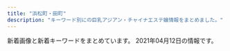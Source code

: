 ```yaml
---
title: "浜松町・田町"
description: "キーワード別にの巨乳アジアン・チャイナエステ嬢情報をまとめました。"
---
```


新着画像と新着キーワードをまとめています。
2021年04月12日の情報です。

<DmmAffiliateIns />
<KeywordTable
  shops={
    [
    {
        "station": "JR\u65b0\u6a4b\u99c5\u65e5\u6bd4\u8c37\u53e3",
        "img_links": [
            "https://static.wixstatic.com/media/ff29a7_5a71cab9e560455a86a69dee65e387e6~mv2.jpg",
            "https://static.wixstatic.com/media/096f64_74d971185d704fdc84b70e0c1b3fad87~mv2.png",
            "https://static.wixstatic.com/media/096f64_86555ca80ef14b6ebdbbf7aa72a380fc~mv2.jpg",
            "https://static.wixstatic.com/media/096f64_10d0713f8b274a5b8f6b2944f7fee791~mv2.jpg",
            "https://static.wixstatic.com/media/096f64_f44509cd762744dc939f70f318a6882b~mv2.jpg",
            "https://static.wixstatic.com/media/096f64_9dd53b8d3bbc46b7a5d8f8f9f83f67c0~mv2.jpg",
            "https://static.wixstatic.com/media/ff29a7_47d81575374144dda595a587847070b9~mv2.jpg",
            "https://static.wixstatic.com/media/ff29a7_996c77cb89cc4012a35bb0813c645fdf~mv2.jpg",
            "https://static.wixstatic.com/media/096f64_52d4813cc07e460bb6afbcc198483fb5~mv2.jpg",
            "https://static.wixstatic.com/media/ff29a7_d9f852b350a141b1ae8d7d80ce91ecfa~mv2.jpg",
            "https://static.wixstatic.com/media/ff29a7_d6b424065e3946fc8a31bd093d286366~mv2.jpg"
        ],
        "name": "\u30df\u30fc\u30c7\u30a3\u30fc",
        "url": "https://www.meedeemassage.com/",
        "keywords": {}
    },
    {
        "station": "JR\u7530\u753a\u99c5\u897f\u53e3",
        "url": "https://www.morinokaori-massage.com/",
        "name": "\u68ee\u306e\u9999",
        "img_links": [
            "https://static.wixstatic.com/media/c0eb72_026f8703429f4d1a93067d6664ba9e24~mv2.png",
            "https://static.wixstatic.com/media/c0eb72_9f57c6ba804e4a55805040f7832a3bb9~mv2.png",
            "https://static.wixstatic.com/media/c0eb72_068fd8e3a6034963bb1dcf1002759294~mv2.png",
            "https://static.wixstatic.com/media/c0eb72_349ce6f6faed4c09b9ec1e412ba7a370~mv2.jpg",
            "https://static.wixstatic.com/media/c0eb72_43f5a28bd3004602b64ed4bc3095af0e~mv2.png"
        ],
        "keywords": {}
    },
    {
        "station": "JR\u6d5c\u677e\u753a\u99c5\u5357\u53e3",
        "url": "http://www.es-tokyo.link",
        "name": "Pandora*\u30d1\u30f3\u30c9\u30e9",
        "keywords": {},
        "img_links": [
            "http://www.es-tokyo.link/img/kaori1.jpg",
            "http://www.es-tokyo.link/images/s1.png",
            "http://www.es-tokyo.link/images/3.jpg",
            "http://www.es-tokyo.link/img/mayu1.jpg",
            "http://www.es-tokyo.link/img/minami2.jpg",
            "http://www.es-tokyo.link/images/32.jpg",
            "http://www.es-tokyo.link/images/5.jpg",
            "http://www.es-tokyo.link/img/rin1.jpg",
            "http://www.es-tokyo.link/images/newface.jpg",
            "http://www.es-tokyo.link/images/25.jpg",
            "http://www.es-tokyo.link/img/momoko1.jpg",
            "http://www.es-tokyo.link/img/erin2.jpg",
            "http://www.es-tokyo.link/img/izumi1.jpg",
            "http://www.es-tokyo.link/img/minami1.jpg",
            "http://www.es-tokyo.link/img/suzu1.jpg",
            "http://www.es-tokyo.link/images/b1.jpg",
            "http://www.es-tokyo.link/img/erin1.jpg",
            "http://www.es-tokyo.link/images/9.jpg",
            "http://www.es-tokyo.link/img/yui1.jpg",
            "http://www.es-tokyo.link/images/news.jpg",
            "http://www.es-tokyo.link/img/ami1.jpg",
            "http://www.es-tokyo.link/images/31.jpg",
            "http://www.es-tokyo.link/images/19.jpg",
            "http://www.es-tokyo.link/images/interior_t.jpg",
            "http://www.es-tokyo.link/img/hikari1.jpg",
            "http://www.es-tokyo.link/images/sys2.jpg",
            "http://www.es-tokyo.link/images/27.jpg",
            "http://www.es-tokyo.link/images/22.jpg",
            "http://www.es-tokyo.link/img/emili1.jpg",
            "http://www.es-tokyo.link/images/28.jpg",
            "http://www.es-tokyo.link/images/mobile.jpg",
            "http://www.es-tokyo.link/images/int1.jpg",
            "http://www.es-tokyo.link/images/24.jpg",
            "http://www.es-tokyo.link/images/23.jpg",
            "http://www.es-tokyo.link/images/staff_t.jpg",
            "http://www.es-tokyo.link/img/izumi2.jpg",
            "http://www.es-tokyo.link/img/miwa1.jpg",
            "http://www.es-tokyo.link/images/b3.jpg",
            "http://www.es-tokyo.link/images/sys1.jpg",
            "http://www.es-tokyo.link/images/head.jpg",
            "http://www.es-tokyo.link/images/int2.jpg",
            "http://www.es-tokyo.link/img/naomi1.jpg",
            "http://www.es-tokyo.link/images/20.jpg",
            "http://www.es-tokyo.link/images/b2.jpg",
            "http://www.es-tokyo.link/images/tel.jpg",
            "http://www.es-tokyo.link/images/30.jpg"
        ]
    },
    {
        "name": "SERA",
        "url": "https://hamamatsucho-mensesthe.net/",
        "station": "JR\u6d5c\u677e\u753a\u99c5\u5317\u53e3",
        "keywords": {
            "E": 8,
            "C": 24,
            "D": 44
        },
        "img_links": [
            "https://hamamatsucho-mensesthe.net/wp/wp-content/uploads/2020/08/ayaka.jpg",
            "https://hamamatsucho-mensesthe.net/staff/top/mitsuki-s1.jpg",
            "https://hamamatsucho-mensesthe.net/images/footer-r.png",
            "https://hamamatsucho-mensesthe.net/room/room-l4.jpg",
            "https://hamamatsucho-mensesthe.net/wp/wp-content/uploads/2020/01/emi-l1.jpg",
            "https://hamamatsucho-mensesthe.net/icon/twitter.png",
            "https://hamamatsucho-mensesthe.net/icon/line.png",
            "https://hamamatsucho-mensesthe.net/wp/images/top2.jpg",
            "https://hamamatsucho-mensesthe.net/wp/wp-content/uploads/2019/07/587590BB-96D0-4887-BE26-3B1413FF7283-150x150.jpeg",
            "https://hamamatsucho-mensesthe.net/room/room-l6.jpg",
            "https://hamamatsucho-mensesthe.net/wp/wp-content/uploads/2020/01/misaki-l2.jpg",
            "https://hamamatsucho-mensesthe.net/wp/images/top1.jpg",
            "https://hamamatsucho-mensesthe.net/room/room-l3.jpg",
            "https://hamamatsucho-mensesthe.net/images/footer-l.png",
            "https://hamamatsucho-mensesthe.net/staff/top/miyu-s1.jpg",
            "https://hamamatsucho-mensesthe.net/link/mens-esthe.png",
            "https://hamamatsucho-mensesthe.net/wp/wp-content/uploads/2020/02/1714CAA8-3D57-4009-AB72-F5A8E6B60310.jpeg",
            "https://hamamatsucho-mensesthe.net/staff/top/rin-s1.jpg",
            "https://hamamatsucho-mensesthe.net/wp/images/top3.jpg",
            "https://hamamatsucho-mensesthe.net/wp/wp-content/uploads/2020/02/stand-by.jpg",
            "https://hamamatsucho-mensesthe.net/room/room-l1.jpg",
            "https://hamamatsucho-mensesthe.net/room/room-l2.jpg",
            "https://hamamatsucho-mensesthe.net/wp/wp-content/uploads/2020/09/rin.jpg",
            "https://hamamatsucho-mensesthe.net/wp/wp-content/uploads/2019/07/0677E994-1DBF-4E0E-AB70-7CA5C034B140-150x150.jpeg",
            "https://hamamatsucho-mensesthe.net/icon/facebook.png",
            "https://hamamatsucho-mensesthe.net/wp/wp-content/uploads/2020/10/aki-150x150.jpg",
            "https://hamamatsucho-mensesthe.net/wp/icon/facebook.png",
            "https://hamamatsucho-mensesthe.net/staff/top/ayaka-s1.jpg",
            "https://hamamatsucho-mensesthe.net/staff/top/emi-s1.jpg",
            "https://hamamatsucho-mensesthe.net/images/clear.png",
            "https://hamamatsucho-mensesthe.net/wp/wp-content/uploads/2020/11/urara.jpg",
            "https://hamamatsucho-mensesthe.net/wp/wp-content/uploads/2020/01/nao.jpg",
            "https://hamamatsucho-mensesthe.net/wp/wp-content/uploads/2019/05/rin-150x150.jpg",
            "https://hamamatsucho-mensesthe.net/wp/icon/twitter.png",
            "https://hamamatsucho-mensesthe.net/icon/google_plus.png",
            "https://hamamatsucho-mensesthe.net/images/flower.png",
            "https://hamamatsucho-mensesthe.net/room/room-l5.jpg",
            "https://hamamatsucho-mensesthe.net/staff/top/nao-s1.jpg",
            "https://hamamatsucho-mensesthe.net/wp/icon/google_plus.png",
            "https://hamamatsucho-mensesthe.net/wp/images/clear.png",
            "https://hamamatsucho-mensesthe.net/wp/wp-content/uploads/2021/01/yuna.jpg",
            "https://hamamatsucho-mensesthe.net/staff/top/aki-s1.jpg",
            "https://hamamatsucho-mensesthe.net/wp/icon/line.png",
            "https://hamamatsucho-mensesthe.net/wp/wp-content/uploads/2019/10/eri-150x150.jpg",
            "https://hamamatsucho-mensesthe.net/staff/top/yuna-s1.jpg",
            "https://hamamatsucho-mensesthe.net/wp/images/mensesthe.jpg",
            "https://hamamatsucho-mensesthe.net/wp/wp-content/uploads/2020/01/mitsuki.jpg"
        ]
    },
    {
        "name": "Yuki\u2019s House",
        "img_links": [
            "http://yukizhouse00.web.fc2.com/images/portfolio/work-4.jpg",
            "http://yukizhouse00.web.fc2.com/images/portfolio/work-2.jpg",
            "http://yukizhouse00.web.fc2.com/images/portfolio/work-6.jpg",
            "http://yukizhouse00.web.fc2.com/images/slider/slid2.jpg",
            "http://yukizhouse00.web.fc2.com/images/portfolio/work-5.jpg",
            "http://yukizhouse00.web.fc2.com/images/portfolio/work-3.jpg",
            "http://yukizhouse00.web.fc2.com/images/slider/slid1.jpg",
            "http://yukizhouse00.web.fc2.com/images/portfolio/work-1.jpg"
        ],
        "url": "http://yukizhouse00.web.fc2.com/",
        "keywords": {},
        "station": "JR\u6d5c\u677e\u753a\u99c5\u5357\u53e3"
    },
    {
        "keywords": {
            "C": 4,
            "85": 4,
            "D": 4,
            "86": 6
        },
        "url": "http://es-best.info/",
        "name": "\u30d9\u30b9\u30c8",
        "station": "JR\u6d5c\u677e\u753a\u99c5\u5317\u53e3",
        "img_links": [
            "http://es-best.info/staffPhoto/b20190304234059.jpg",
            "http://es-best.info/staffPhoto/s20190304234324.jpg",
            "http://es-best.info/images/access/02.jpg",
            "http://es-best.info/images/access/03.jpg",
            "http://es-best.info/images/store/052.jpg",
            "http://es-best.info/js/sliderLine/slide_next.png",
            "http://es-best.info/js/sliderLine/slide_prev.png",
            "http://es-best.info/images/access/04.jpg",
            "http://es-best.info/images/slider1/01.jpg",
            "http://es-best.info/images/slider1/02.jpg",
            "http://es-best.info/staffPhoto/s20190304234059.jpg",
            "http://es-best.info/staffPhoto/b20191003002337.jpg",
            "http://es-best.info/uploadfiles/images/campaignEsBestInfo.jpg",
            "http://es-best.info/staffPhoto/b20190413161507.jpg",
            "http://es-best.info/staffPhoto/s20191003002337.jpg",
            "http://es-best.info/staffPhoto/b20190304234528.jpg",
            "http://es-best.info/staffPhoto/b20190304234324.jpg",
            "http://es-best.info/staffPhoto/s20190220185555.jpg",
            "http://es-best.info/staffPhoto/b20190220185555.jpg",
            "http://es-best.info/images/returnBtn.png",
            "http://es-best.info/staffPhoto/s20190304234528.jpg",
            "http://es-best.info/images/access/05.jpg",
            "http://es-best.info/staffPhoto/s20190413161507.jpg",
            "http://es-best.info/images/access/01.jpg",
            "http://es-best.info/images/access/06.jpg",
            "http://es-best.info/images/slider1/04.jpg"
        ]
    },
    {
        "url": "http://kokoro-spa.info/",
        "keywords": {},
        "name": "\u672a\u6765",
        "img_links": [
            "http://kokoro-spa.info/img/slider/2.jpg",
            "http://kokoro-spa.info/img/qrcode.png",
            "http://kokoro-spa.info/img/shop/no-pic.jpg",
            "http://kokoro-spa.info/img/pickup.jpg",
            "http://kokoro-spa.info/img/ttl_news.png",
            "http://kokoro-spa.info/img/ttl_info.png",
            "http://kokoro-spa.info/img/shop/kanban.jpg"
        ],
        "station": "JR\u65b0\u6a4b\u99c5\u70cf\u68ee\u53e3"
    },
    {
        "url": "http://romantic-est.info/",
        "name": "\u30ab\u30b5\u30d6\u30e9\u30f3\u30ab",
        "img_links": [
            "https://s-este.jp/img/common/freebanner/200_40.png",
            "http://romantic-est.info/img/r2.jpg",
            "http://romantic-est.info/img/r4.jpg",
            "http://romantic-est.info/img/cg031.jpg",
            "http://romantic-est.info/img/cg091.jpg",
            "http://romantic-est.info/img/cg111.jpg",
            "http://romantic-est.info/img/topimg1.jpg",
            "http://romantic-est.info/img/cg11.jpg",
            "http://romantic-est.info/img/r1.jpg",
            "https://www.est-tatsujin.jp/theme/esthe_no_tatsujin_front/banner/estbnr_s2_200x40.jpg",
            "http://romantic-est.info/img/topimg.jpg",
            "http://romantic-est.info/img/r5.jpg",
            "http://romantic-est.info/img/cg061.jpg",
            "http://romantic-est.info/img/cg071.jpg",
            "http://romantic-est.info/link/menlog.jpg",
            "http://romantic-est.info/img/cg07.jpg",
            "http://romantic-est.info/img/kan.jpg",
            "http://romantic-est.info/img/cg03.jpg",
            "http://romantic-est.info/img/r3.jpg",
            "http://romantic-est.info/img/line.jpg",
            "http://romantic-est.info/img/cg09.jpg",
            "http://romantic-est.info/img/cg06.jpg",
            "http://romantic-est.info/img/line1.jpg"
        ],
        "keywords": {},
        "station": "\u5185\u5e78\u753a\u99c5A3"
    },
    {
        "station": "JR\u65b0\u6a4b\u99c5\u65e5\u6bd4\u8c37\u53e3",
        "keywords": {
            "86": 1,
            "88": 1,
            "87": 3,
            "D": 5
        },
        "name": "\u5e78\u305b\u306e\u6642\u9593",
        "url": "http://www.shiawasenojikan.esjp.info/",
        "img_links": [
            "http://www.shiawasenojikan.esjp.info/images/tel.jpg",
            "http://www.shiawasenojikan.esjp.info/files/003-02.jpg",
            "http://www.shiawasenojikan.esjp.info/files/001-02.jpg",
            "http://www.shiawasenojikan.esjp.info/images/link_t.jpg",
            "http://www.shiawasenojikan.esjp.info/files/010.jpg",
            "http://www.shiawasenojikan.esjp.info/files/009-02.jpg",
            "http://www.shiawasenojikan.esjp.info/files/009.jpg",
            "http://www.shiawasenojikan.esjp.info/files/010-02.jpg",
            "http://www.shiawasenojikan.esjp.info/images/staff_t.jpg",
            "http://www.shiawasenojikan.esjp.info/files/015-03.jpg",
            "http://www.shiawasenojikan.esjp.info/files/015.jpg",
            "http://www.shiawasenojikan.esjp.info/files/001-03.jpg",
            "http://www.shiawasenojikan.esjp.info/files/003.jpg",
            "http://www.shiawasenojikan.esjp.info/files/010-03.jpg",
            "http://www.shiawasenojikan.esjp.info/images/mobile.jpg",
            "http://www.shiawasenojikan.esjp.info/images/head.jpg",
            "http://www.shiawasenojikan.esjp.info/files/001.jpg",
            "http://www.shiawasenojikan.esjp.info/files/009-03.jpg",
            "http://www.shiawasenojikan.esjp.info/files/003-03.jpg",
            "http://www.shiawasenojikan.esjp.info/files/015-02.jpg",
            "http://www.shiawasenojikan.esjp.info/images/int2.jpg",
            "http://www.shiawasenojikan.esjp.info/images/interior_t.jpg",
            "http://www.shiawasenojikan.esjp.info/images/news.jpg",
            "http://www.shiawasenojikan.esjp.info/images/sys3.jpg"
        ]
    },
    {
        "img_links": [
            "https://minazuki-tokyo.com/wp-content/uploads/2021/02/yuyu.png",
            "https://minazuki-tokyo.com/wp-content/uploads/2020/11/photo05.png",
            "https://minazuki-tokyo.com/wp-content/uploads/2021/02/top2.png",
            "https://minazuki-tokyo.com/wp-content/uploads/2021/02/haru.png",
            "https://minazuki-tokyo.com/wp-content/uploads/2021/02/koyuri.png",
            "https://minazuki-tokyo.com/wp-content/uploads/2020/11/photo03.png",
            "https://minazuki-tokyo.com/wp-content/uploads/2021/02/sm04.png",
            "https://minazuki-tokyo.com/wp-content/uploads/2021/02/t08.png",
            "https://minazuki-tokyo.com/wp-content/uploads/2021/02/ayu.png",
            "https://minazuki-tokyo.com/wp-content/uploads/2021/02/t02.png",
            "https://minazuki-tokyo.com/wp-content/uploads/2021/02/t07.png",
            "https://minazuki-tokyo.com/wp-content/uploads/2021/02/sm03.png",
            "https://minazuki-tokyo.com/wp-content/uploads/2021/02/sm02.png",
            "https://minazuki-tokyo.com/wp-content/uploads/2021/02/ayu.jpg",
            "https://minazuki-tokyo.com/wp-content/uploads/2021/02/top1.png",
            "https://minazuki-tokyo.com/wp-content/uploads/2021/03/top10.png",
            "https://minazuki-tokyo.com/wp-content/uploads/2021/02/t06.png",
            "https://minazuki-tokyo.com/wp-content/uploads/2021/02/t03.png",
            "https://minazuki-tokyo.com/wp-content/uploads/2021/02/t04.png",
            "https://minazuki-tokyo.com/wp-content/uploads/2021/02/t05.png",
            "https://minazuki-tokyo.com/wp-content/uploads/2021/02/haru.jpg",
            "https://minazuki-tokyo.com/wp-content/uploads/2021/02/price.png",
            "https://minazuki-tokyo.com/wp-content/uploads/2021/02/yumi.jpg",
            "https://minazuki-tokyo.com/wp-content/uploads/2021/02/koyuri-1.jpg",
            "https://minazuki-tokyo.com/wp-content/uploads/2021/02/2-09.png",
            "https://minazuki-tokyo.com/wp-content/uploads/2021/02/yumi.png",
            "https://minazuki-tokyo.com/wp-content/uploads/2020/11/photo04.png",
            "https://minazuki-tokyo.com/wp-content/uploads/2021/02/cam.png",
            "https://minazuki-tokyo.com/wp-content/uploads/2021/02/t01.png",
            "https://minazuki-tokyo.com/wp-content/uploads/2020/11/photo01.png",
            "https://minazuki-tokyo.com/wp-content/uploads/2021/02/sm01.png",
            "https://minazuki-tokyo.com/wp-content/uploads/2021/02/yuyu2.jpg",
            "https://minazuki-tokyo.com/wp-content/uploads/2020/11/photo02.png"
        ],
        "keywords": {
            "90": 4,
            "85": 4,
            "83": 4,
            "87": 4,
            "86": 4
        },
        "name": "\u6c34\u7121\u6708\uff5e\u307f\u306a\u3065\u304d\uff5e",
        "url": "https://minazuki-tokyo.com/",
        "station": "JR\u6d5c\u677e\u753a\u99c5\u5357\u53e3"
    },
    {
        "name": "Tami",
        "img_links": [
            "http://body-heal.net/images/store/04.jpg",
            "http://body-heal.net/images/access/03.jpg",
            "http://body-heal.net/images/access/02.jpg",
            "http://body-heal.net/staffPhoto/b20190608222039.jpg",
            "http://body-heal.net/images/show.jpg",
            "http://body-heal.net/staffPhoto/b20190117105438.jpg",
            "http://body-heal.net/uploadfiles/images/campaignBodyHealNet.jpg",
            "http://body-heal.net/staffPhoto/b20190120201033.jpg",
            "http://body-heal.net/images/access/01.jpg",
            "http://body-heal.net/staffPhoto/b20190608220420.jpg",
            "http://body-heal.net/staffPhoto/b20180721035111.jpg",
            "http://body-heal.net/images/access/05.jpg",
            "http://body-heal.net/images/access/04.jpg",
            "http://body-heal.net/js/sliderLine/slide_next.png",
            "http://body-heal.net/images/store/06.jpg",
            "http://body-heal.net/js/sliderLine/slide_prev.png",
            "http://body-heal.net/images/store/01.jpg",
            "http://body-heal.net/staffPhoto/b20180926231950.jpg",
            "http://body-heal.net/images/store/05.jpg",
            "http://body-heal.net/staffPhoto/b20190218130854.jpg"
        ],
        "url": "http://body-heal.net/",
        "keywords": {
            "85": 4,
            "88": 10,
            "E": 6,
            "87": 6,
            "84": 4
        },
        "station": "JR\u7530\u753a\u99c5\u4e09\u7530\u53e3"
    },
    {
        "url": "http://romantic-est.com/",
        "img_links": [
            "http://romantic-est.com/images/cg032.jpg",
            "http://romantic-est.com/images/icon_new.png",
            "http://romantic-est.com/images/mainvisual_02.jpg",
            "http://romantic-est.com/images/cg041.jpg",
            "http://romantic-est.com/images/mainvisual_02_s.jpg",
            "http://romantic-est.com/images/cg05.jpg",
            "http://romantic-est.com/images/cg02.jpg",
            "http://romantic-est.com/images/cg01.jpg",
            "http://romantic-est.com/images/head_interior.jpg",
            "http://romantic-est.com/images/cg011.jpg",
            "http://romantic-est.com/images/mainvisual_01_s.jpg",
            "http://romantic-est.com/images/cg021.jpg",
            "http://romantic-est.com/images/con03.jpg",
            "http://romantic-est.com/images/head_therapist.jpg",
            "http://romantic-est.com/images/req_03.jpg",
            "http://romantic-est.com/images/trigger.jpg",
            "http://romantic-est.com/images/cg06.jpg",
            "http://romantic-est.com/images/sys02.jpg",
            "http://romantic-est.com/images/con01.jpg",
            "http://romantic-est.com/images/cg04.jpg",
            "http://romantic-est.com/images/con02.jpg",
            "http://romantic-est.com/images/mainvisual_01.jpg",
            "http://romantic-est.com/images/sw_home.png",
            "http://romantic-est.com/images/sw_tel.png",
            "http://romantic-est.com/images/cg031.jpg",
            "http://romantic-est.com/images/sys03.jpg",
            "http://romantic-est.com/images/cg03.jpg",
            "http://romantic-est.com/images/sys01.jpg"
        ],
        "name": "\u30a2\u30ea\u30b9 Aroma \u65b0\u6a4b\u5e97",
        "station": "JR\u65b0\u6a4b\u99c5\u70cf\u68ee\u53e3",
        "keywords": {}
    },
    {
        "keywords": {},
        "img_links": [
            "http://shiawase.mssg.jp/images/staff/sta_0z12.jpg",
            "http://shiawase.mssg.jp/images/staff/sta_0z2.jpg",
            "http://shiawase.mssg.jp/images/staff_image/staff_d07b.jpg",
            "http://shiawase.mssg.jp/images/staff_image/staff_d01a.jpg",
            "http://shiawase.mssg.jp/images/staff_image/staff_d01b.jpg",
            "http://shiawase.mssg.jp/images/staff_one/staff_one_01.jpg",
            "http://shiawase.mssg.jp/images/system/syatem_301.jpg",
            "http://shiawase.mssg.jp/images/staff_image/staff_d02b.jpg",
            "http://shiawase.mssg.jp/images/staff/sta_01.jpg",
            "http://shiawase.mssg.jp/images/staff_image/staff_d05b.jpg",
            "http://shiawase.mssg.jp/images/gallery/gallery_103.jpg",
            "http://shiawase.mssg.jp/images/staff_image/staff_d07a.jpg",
            "http://shiawase.mssg.jp/images/staff_image/staff_d03a.jpg",
            "http://shiawase.mssg.jp/images/top/top_04.jpg",
            "http://shiawase.mssg.jp/images/staff/sta_08.jpg",
            "http://shiawase.mssg.jp/images/top/top_01.jpg",
            "http://shiawase.mssg.jp/images/gallery/gallery_403.jpg",
            "http://shiawase.mssg.jp/images/staff_one/staff_one_03.jpg",
            "http://shiawase.mssg.jp/images/top/top_08.png",
            "http://shiawase.mssg.jp/images/staff_one/staff_one_07.png",
            "http://shiawase.mssg.jp/images/top/top_02.jpg",
            "http://shiawase.mssg.jp/images/staff_image/staff_d03b.jpg",
            "http://shiawase.mssg.jp/images/top/top_05.jpg",
            "http://shiawase.mssg.jp/images/staff/staff_top.jpg",
            "http://shiawase.mssg.jp/images/staff_one/staff_one_04.jpg",
            "http://shiawase.mssg.jp/images/staff_one/staff_one_08.png",
            "http://shiawase.mssg.jp/images/staff/sta_010.jpg",
            "http://shiawase.mssg.jp/images/staff/sta_023.jpg",
            "http://shiawase.mssg.jp/images/staff/sta_021.jpg",
            "http://shiawase.mssg.jp/images/home/top_qp.jpg",
            "http://shiawase.mssg.jp/images/staff_one/staff_one_05.jpg",
            "http://shiawase.mssg.jp/images/staff/sta_06.jpg",
            "http://shiawase.mssg.jp/images/home/index_03.jpg",
            "http://shiawase.mssg.jp/images/staff/sta_04.jpg",
            "http://shiawase.mssg.jp/images/gallery/gallery_401.jpg",
            "http://shiawase.mssg.jp/images/staff/sta_0z8.jpg",
            "http://shiawase.mssg.jp/images/system/syatem_303.jpg",
            "http://shiawase.mssg.jp/images/staff/sta_0z4.jpg",
            "http://shiawase.mssg.jp/images/home/index_04.jpg",
            "http://shiawase.mssg.jp/images/gallery/gallery_102.jpg",
            "http://shiawase.mssg.jp/images/gallery/gallery_104.jpg",
            "http://shiawase.mssg.jp/images/gallery/gallery_01.jpg",
            "http://shiawase.mssg.jp/images/staff_image/staff_d05a.jpg",
            "http://shiawase.mssg.jp/images/staff/sta_0z9.jpg",
            "http://shiawase.mssg.jp/images/staff_image/staff_d08a.jpg",
            "http://shiawase.mssg.jp/images/home/index_page_top.jpg",
            "http://shiawase.mssg.jp/images/staff_image/staff_d06.jpg",
            "http://shiawase.mssg.jp/images/staff_image/staff_d04.jpg",
            "http://shiawase.mssg.jp/images/staff_image/staff_d08b.jpg",
            "http://shiawase.mssg.jp/images/staff_image/staff_d04b.jpg",
            "http://shiawase.mssg.jp/images/system/syatem_302.jpg",
            "http://shiawase.mssg.jp/images/gallery/gallery_101.jpg",
            "http://shiawase.mssg.jp/images/home/index_tel.jpg",
            "http://shiawase.mssg.jp/images/staff_one/staff_one_02.jpg",
            "http://shiawase.mssg.jp/images/staff_image/staff_d02.jpg",
            "http://shiawase.mssg.jp/images/staff_image/staff_d04c.jpg",
            "http://shiawase.mssg.jp/images/staff/sta_03.jpg",
            "http://shiawase.mssg.jp/images/top/top_06.jpg",
            "http://shiawase.mssg.jp/images/gallery/gallery_404.jpg",
            "http://shiawase.mssg.jp/images/top/top_03.jpg",
            "http://shiawase.mssg.jp/images/staff_one/staff_one_top.jpg",
            "http://shiawase.mssg.jp/images/home/QR.png",
            "http://shiawase.mssg.jp/images/gallery/gallery_top.jpg",
            "http://shiawase.mssg.jp/images/home/index_qup.jpg",
            "http://shiawase.mssg.jp/images/gallery/gallery_402.jpg"
        ],
        "name": "\u3057\u3042\u308f\u305b\uff5eSHIAWASE\uff5e",
        "station": "JR\u7530\u753a\u99c5\u897f\u53e3",
        "url": "http://shiawase.mssg.jp/"
    },
    {
        "station": "JR\u65b0\u6a4b\u99c5\u70cf\u68ee\u53e3",
        "name": "LEON",
        "img_links": [],
        "keywords": {},
        "url": "http://es-leon.link/"
    },
    {
        "station": "JR\u7530\u753a\u99c5\u6771\u53e3",
        "name": "\u7e01",
        "img_links": [
            "http://tamachi-en.link/images/top.jpg",
            "http://tamachi-en.link/images/g8.jpg",
            "http://tamachi-en.link/images/g4.jpg",
            "http://tamachi-en.link/images/zi_link.png",
            "http://tamachi-en.link/images/g2.jpg",
            "http://tamachi-en.link/images/g5.jpg",
            "http://tamachi-en.link/images/g1.jpg",
            "http://tamachi-en.link/images/zi_staff.png",
            "http://tamachi-en.link/images/g6.jpg",
            "http://tamachi-en.link/images/g3.jpg",
            "http://tamachi-en.link/images/mobile.png",
            "http://tamachi-en.link/images/g0.jpg",
            "http://tamachi-en.link/images/new1.jpg"
        ],
        "url": "http://tamachi-en.link/",
        "keywords": {
            "C": 15
        }
    },
    {
        "img_links": [
            "https://hamamatsucho-mensesthe.com/menu/sche.png",
            "https://hamamatsucho-mensesthe.com/images/main-sp.jpg",
            "https://hamamatsucho-mensesthe.com/staff2/wp-content/uploads/2021/04/yaya02.png",
            "https://hamamatsucho-mensesthe.com/staff/koko-l1.jpg",
            "https://hamamatsucho-mensesthe.com/room/esthe1.jpg",
            "https://hamamatsucho-mensesthe.com/staff2/wp-content/uploads/2021/04/yuna01.png",
            "https://hamamatsucho-mensesthe.com/staff/arisa-l1.jpg",
            "https://hamamatsucho-mensesthe.com/button/sche.png",
            "https://hamamatsucho-mensesthe.com/miyuki01.png",
            "https://hamamatsucho-mensesthe.com/menu/home.png",
            "https://hamamatsucho-mensesthe.com/icon/twitter.png",
            "https://hamamatsucho-mensesthe.com/staff/yuyu-l1.jpg",
            "https://hamamatsucho-mensesthe.com/nana03.png",
            "https://hamamatsucho-mensesthe.com/kumi2.jpg",
            "https://hamamatsucho-mensesthe.com/images/main1.jpg",
            "https://hamamatsucho-mensesthe.com/staff/yoko-s1.jpg",
            "https://hamamatsucho-mensesthe.com/images/flower.png",
            "https://hamamatsucho-mensesthe.com/button/home.png",
            "https://hamamatsucho-mensesthe.com/staff2/wp-content/uploads/2021/03/haru00.png",
            "https://hamamatsucho-mensesthe.com/images/header3.png",
            "https://hamamatsucho-mensesthe.com/room/2.jpg",
            "https://hamamatsucho-mensesthe.com/staff/arisa-s1.jpg",
            "https://hamamatsucho-mensesthe.com/staff2/wp-content/uploads/2019/12/haru-1.png",
            "https://hamamatsucho-mensesthe.com/button/staff.png",
            "https://hamamatsucho-mensesthe.com/staff2/wp-content/uploads/2020/11/siruet.png",
            "https://hamamatsucho-mensesthe.com/2018/11/23/arisa-s1.jpg",
            "https://hamamatsucho-mensesthe.com/2018/03/02/anna-s1.jpg",
            "https://hamamatsucho-mensesthe.com/staff/yoko-l1.jpg",
            "https://hamamatsucho-mensesthe.com/images/clear.png",
            "https://hamamatsucho-mensesthe.com/staff2/wp-content/uploads/2021/03/rina03.png",
            "https://hamamatsucho-mensesthe.com/staff/nana-l1.jpg",
            "https://hamamatsucho-mensesthe.com/room/1.jpg",
            "https://hamamatsucho-mensesthe.com/icon/line.png",
            "https://hamamatsucho-mensesthe.com/room/esthe2.jpg",
            "https://hamamatsucho-mensesthe.com/room/4.jpg",
            "https://hamamatsucho-mensesthe.com/images/footer-l.png",
            "https://hamamatsucho-mensesthe.com/2017/10/08/ruru-s1.jpg",
            "https://hamamatsucho-mensesthe.com/room/3.jpg",
            "https://hamamatsucho-mensesthe.com/2018/06/08/hana-s2.jpg",
            "https://hamamatsucho-mensesthe.com/kumi1.jpg",
            "https://hamamatsucho-mensesthe.com/menu/friend.png",
            "https://hamamatsucho-mensesthe.com/icon/google_plus.png",
            "https://hamamatsucho-mensesthe.com/2018/12/21/yuyu-s1.jpg",
            "https://hamamatsucho-mensesthe.com/staff2/wp-content/uploads/2021/03/miku03.png",
            "https://hamamatsucho-mensesthe.com/2018/06/12/yoko-s1.jpg",
            "https://hamamatsucho-mensesthe.com/menu/gallery.png",
            "https://hamamatsucho-mensesthe.com/2018/12/21/koko-s1.jpg",
            "https://hamamatsucho-mensesthe.com/staff2/wp-content/uploads/2019/12/nanami02-2.png",
            "https://hamamatsucho-mensesthe.com/staff/yuyu-s1.jpg",
            "https://hamamatsucho-mensesthe.com/images/footer-r.png",
            "https://hamamatsucho-mensesthe.com/staff/koko-s1.jpg",
            "https://hamamatsucho-mensesthe.com/staff2/wp-content/uploads/2020/11/momo02.png",
            "https://hamamatsucho-mensesthe.com/staff2/wp-content/uploads/2021/01/maki05.png",
            "https://hamamatsucho-mensesthe.com/menu/info.png",
            "https://hamamatsucho-mensesthe.com/icon/facebook.png",
            "https://hamamatsucho-mensesthe.com/staff/nana-s1.jpg",
            "https://hamamatsucho-mensesthe.com/room/esthe3.jpg",
            "https://hamamatsucho-mensesthe.com/staff2/wp-content/uploads/2021/03/lili03.png"
        ],
        "name": "Oriental Spa",
        "keywords": {
            "C": 3,
            "E": 2,
            "D": 3,
            "F": 3
        },
        "station": "JR\u6d5c\u677e\u753a\u99c5\u5317\u53e3",
        "url": "https://hamamatsucho-mensesthe.com/"
    },
    {
        "keywords": {},
        "station": "JR\u7530\u753a\u99c5\u6771\u53e3",
        "name": "\u6625\u306e\u5bb6",
        "img_links": [
            "http://www.k-harunoie.info/imge/p-1.jpg",
            "http://www.k-harunoie.info/imge/tel.png",
            "http://www.k-harunoie.info/imge/p-5.jpg",
            "http://www.k-harunoie.info/imge/int2.png",
            "http://www.k-harunoie.info/imge/p-2.jpg",
            "http://www.k-harunoie.info/imge/sys.png",
            "http://www.k-harunoie.info/imge/service2.jpg",
            "http://www.k-harunoie.info/imge/s1.png",
            "http://www.k-harunoie.info/imge/service3.jpg",
            "http://www.k-harunoie.info/imge/s0.png",
            "http://www.k-harunoie.info/imge/interior_t.jpg",
            "http://www.k-harunoie.info/imge/ta.png",
            "http://www.k-harunoie.info/imge/botton.jpg",
            "http://www.k-harunoie.info/imge/service1.jpg",
            "http://www.k-harunoie.info/imge/p-4.jpg",
            "http://www.k-harunoie.info/imge/staff_t.jpg"
        ],
        "url": "http://www.k-harunoie.info/"
    },
    {
        "station": "JR\u6d5c\u677e\u753a\u99c5\u5317\u53e3",
        "url": "https://hamamatsucho-esthe.work/",
        "img_links": [
            "https://hamamatsucho-esthe.work/staff/maki-l1.jpg",
            "https://hamamatsucho-esthe.work/room/3-l.jpg",
            "https://hamamatsucho-esthe.work/button/home.png",
            "https://hamamatsucho-esthe.work/staff/momo-s1.jpg",
            "https://hamamatsucho-esthe.work/2019/11/05/nanami-s1.jpg",
            "https://hamamatsucho-esthe.work/images/main1.jpg",
            "https://hamamatsucho-esthe.work/button/staff.png",
            "https://hamamatsucho-esthe.work/icon/line.png",
            "https://hamamatsucho-esthe.work/room/esthe1.jpg",
            "https://hamamatsucho-esthe.work/2018/12/26/sayaka-s1.jpg",
            "https://hamamatsucho-esthe.work/2018/11/09/kana-s1.jpg",
            "https://hamamatsucho-esthe.work/room/esthe2.jpg",
            "https://hamamatsucho-esthe.work/staff/yuki-s1.jpg",
            "https://hamamatsucho-esthe.work/staff/sora-s1.jpg",
            "https://hamamatsucho-esthe.work/2020/01/05/yuki-s1.jpg",
            "https://hamamatsucho-esthe.work/staff/riko-s1.jpg",
            "https://hamamatsucho-esthe.work/menu/gallery.png",
            "https://hamamatsucho-esthe.work/menu/blog.png",
            "https://hamamatsucho-esthe.work/kana01.png",
            "https://hamamatsucho-esthe.work/menu/home.png",
            "https://hamamatsucho-esthe.work/menu/friend.png",
            "https://hamamatsucho-esthe.work/staff/riri-s1.jpg",
            "https://hamamatsucho-esthe.work/2020/07/30/maki-s1.jpg",
            "https://hamamatsucho-esthe.work/images/footer-l.png",
            "https://hamamatsucho-esthe.work/staff/yuki-l1.jpg",
            "https://hamamatsucho-esthe.work/room/4-s.jpg",
            "https://hamamatsucho-esthe.work/images/clear.png",
            "https://hamamatsucho-esthe.work/menu/info.png",
            "https://hamamatsucho-esthe.work/images/qrcode.png",
            "https://hamamatsucho-esthe.work/2019/06/14/riri-s1.jpg",
            "https://hamamatsucho-esthe.work/images/footer-r.png",
            "https://hamamatsucho-esthe.work/staff/riri-l1.jpg",
            "https://hamamatsucho-esthe.work/icon/facebook.png",
            "https://hamamatsucho-esthe.work/room/4-l.jpg",
            "https://hamamatsucho-esthe.work/button/blog.png",
            "https://hamamatsucho-esthe.work/staff/momo-l1.jpg",
            "https://hamamatsucho-esthe.work/icon/twitter.png",
            "https://hamamatsucho-esthe.work/room/2-l.jpg",
            "https://hamamatsucho-esthe.work/2018/09/10/misa-s1.jpg",
            "https://hamamatsucho-esthe.work/images/main-sp.jpg",
            "https://hamamatsucho-esthe.work/staff/sora-l1.jpg",
            "https://hamamatsucho-esthe.work/icon/google_plus.png",
            "https://hamamatsucho-esthe.work/images/flower.png",
            "https://hamamatsucho-esthe.work/room/1-l.jpg",
            "https://hamamatsucho-esthe.work/room/esthe3.jpg",
            "https://hamamatsucho-esthe.work/2021/03/26/riri-s1.jpg",
            "https://hamamatsucho-esthe.work/room/1-s.jpg",
            "https://hamamatsucho-esthe.work/room/3-s.jpg",
            "https://hamamatsucho-esthe.work/room/2-s.jpg",
            "https://hamamatsucho-esthe.work/2019/05/25/koko-s1.jpg",
            "https://hamamatsucho-esthe.work/2020/11/06/momo-s1.jpg",
            "https://hamamatsucho-esthe.work/2019/05/25/riko-s1.jpg",
            "https://hamamatsucho-esthe.work/staff/maki-s1.jpg",
            "https://hamamatsucho-esthe.work/2018/09/10/sora-s1.jpg",
            "https://hamamatsucho-esthe.work/2019/01/14/emi-s1.jpg"
        ],
        "keywords": {
            "E": 6,
            "C": 6,
            "D": 6,
            "F": 12
        },
        "name": "Artemis"
    }
]
}
/>
<DmmAffiliateScript />
